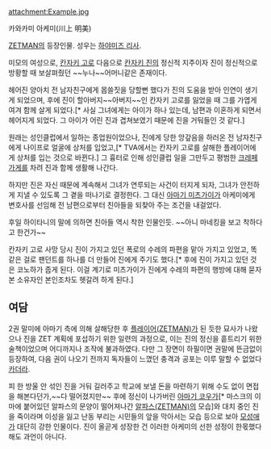 attachment:Example.jpg

카와카미 아케미(川上 明美)

[[ZETMAN]]의 등장인물. 성우는 [[하야미즈 리사]].

미모의 여성으로, [[칸자키  고로]] 다음으로 [[칸자키 진]]의 정신적 지주이자 진이 정신적으로 방황할 때 보살펴줬던 ~~누나~~어머니같은 존재이다.

헤어진 양아치 전 남자친구에게 몹쓸짓을 당할뻔 했다가 진의 도움을 받아 인연이 생기게 되었으며, 후에 진이 할아버지~~아버지~~인 칸자키 고로를 잃었을 때 그를 가엽게 여겨 함께 살게 되었다.[* 사실 그녀에게는 아이가 하나 있는데, 남편과 이혼하게 되면서 헤어지게 되었다. 그 아이가 어린 진과 겹쳐보였기 때문에 진을 거둬들인 것 같다.] 

원래는 성인클럽에서 일하는 종업원이었으나, 진에게 당한 앙갚음을 하러온 전 남자친구에게 나이프로 얼굴에 상처를 입었고,[* TVA에서는 칸자키 고로를 살해한 플레이어에게 상처를 입는 것으로 바뀐다.] 그 흉터로 인해 성인클럽 일을 그만두고 평범한 [[크레페]]가게를 차려 진과 함께 생활해 나간다. 

하지만 진은 자신 때문에 계속해서 그녀가 연루되는 사건이 터지게 되자, 그녀가 안전하게 지낼 수 있도록 그 곁을 떠나기로 결정한다. 그 대신 [[아마기 미츠가이]]가 아케미에게 변호사를 선임해 전 남편으로부터 친아들을 되찾아 주는 조건을 내걸었다.

후일 하이타니의 말에 의하면 친아들 역시 착한 인물인듯. ~~아니 마네킹을 보고 착하다고 한건가~~

칸자키 고로 사망 당시 진이 가지고 있던 폭로의 수레의 파편을 맡아 가지고 있었고, 똑같은 걸로 팬던트를 하나를 더 만들어 진에게 주기도 했다.[* 후에 진이 가지고 있던 것은 코노하가 줍게 된다. 이걸 계기로 미츠가이가 진에게 수레의 파편의 행방에 대해 묻자본 소유자인 본인조차도 헷갈려 하게 된다.]

== 여담 ==

2권 말미에 아마기 측에 의해 살해당한 후 [[플레이어(ZETMAN)]]가 된 듯한 묘사가 나왔으나 진을 ZET 계획에 포섭하기 위한 일련의 과정으로, 이는 진의 정신을 흩트리기 위한 술책이었으며 어디까지나 조작에 불과하였다. 다만 그 장면이 하필이면 권말에 뜬금없이 등장하여, 다음 권이 나오기 전까지 독자들이 느꼈던 충격과 공포는 이루 말할 수 없었다 [[카더라]].

피 한 방울 안 섞인 진을 거둬 길러주고 학교에 보낼 돈을 마련하기 위해 수도 없이 면접을 해본다던가,~~다 떨어졌지만~~  후에 정신이 나가버린 [[아마기 코우가]][* 마스크의 이마에 붙어있던 알파스의 문양이 떨어져나간 [[알파스(ZETMAN)]]의 모습]와 대치 중인 진을 죽이라며 이성을 잃고 난동 부리는 시민들의 앞을 막아서는 모습 등으로 보아 [[모성애]]가 대단히 강한 인물이다. 진이 올곧게 성장한 건 이러한 아케미의 선한 성정이 한몫했다 해도 과언이 아니다.
